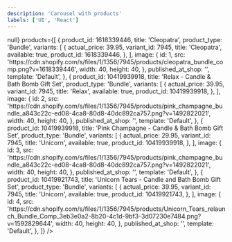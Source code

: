 ```yaml
---
description: 'Carousel with products'
labels: ['UI', 'React']
---
```



<PresentationCanvas>
  <ProductsCarousel
    onSelectProduct={() => null}
    products={[
      {
        product_id: 1618339446,
        title: 'Cleopatra',
        product_type: 'Bundle',
        variants: [
          {
            actual_price: 39.95,
            variant_id: 7945,
            title: 'Cleopatra',
            available: true,
            product_id: 1618339446,
          },
        ],
        image: {
          id: 1,
          src: 'https://cdn.shopify.com/s/files/1/1356/7945/products/cleopatra_bundle_comp.png?v=1618339446',
          width: 40,
          height: 40,
        },
        published_at_shop: '',
        template: 'Default',
      },
      {
        product_id: 10419939918,
        title: 'Relax - Candle & Bath Bomb Gift Set',
        product_type: 'Bundle',
        variants: [
          {
            actual_price: 39.95,
            variant_id: 7945,
            title: 'Relax',
            available: true,
            product_id: 10419939918,
          },
        ],
        image: {
          id: 2,
          src:
            'https://cdn.shopify.com/s/files/1/1356/7945/products/pink_champagne_bundle_a843c22c-ed08-4ca8-80d8-40dc892ca757.png?v=1492822021',
          width: 40,
          height: 40,
        },
        published_at_shop: '',
        template: 'Default',
      },
      {
        product_id: 10419939918,
        title: 'Pink Champagne - Candle & Bath Bomb Gift Set',
        product_type: 'Bundle',
        variants: [
          {
            actual_price: 29.95,
            variant_id: 7945,
            title: 'Unicorn',
            available: true,
            product_id: 10419939918,
          },
        ],
        image: {
          id: 3,
          src:
            'https://cdn.shopify.com/s/files/1/1356/7945/products/pink_champagne_bundle_a843c22c-ed08-4ca8-80d8-40dc892ca757.png?v=1492822021',
          width: 40,
          height: 40,
        },
        published_at_shop: '',
        template: 'Default',
      },
      {
        product_id: 10419921743,
        title: 'Unicorn Tears - Candle and Bath Bomb Gift Set',
        product_type: 'Bundle',
        variants: [
          {
            actual_price: 39.95,
            variant_id: 7945,
            title: 'Unicorn',
            available: true,
            product_id: 10419921743,
          },
        ],
        image: {
          id: 4,
          src:
            'https://cdn.shopify.com/s/files/1/1356/7945/products/Unicorn_Tears_relaunch_Bundle_Comp_3eb3e0a2-8b20-4c1d-9bf3-3d07230e7484.png?v=1592829644',
          width: 40,
          height: 40,
        },
        published_at_shop: '',
        template: 'Default',
      },
    ]}
  />
</PresentationCanvas>
